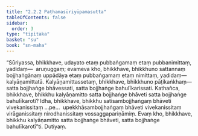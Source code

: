 ```yaml
---
title: "2.2.2 Paṭhamasūriyūpamasutta"
tableOfContents: false
sidebar:
  order: 3
type: "tipitaka"
basket: "su"
book: "sn-maha"
---
```



<DynamicBreadcrumb />

<Division number="193" book="sn-maha">

<Paragraph number="426" book="sn-maha">
“Sūriyassa, bhikkhave, udayato etaṃ pubbaṅgamaṃ etaṃ pubbanimittaṃ, yadidaṃ—  aruṇuggaṃ; evameva kho, bhikkhave, bhikkhuno sattannaṃ bojjhaṅgānaṃ uppādāya etaṃ pubbaṅgamaṃ etaṃ nimittaṃ, yadidaṃ—  kalyāṇamittatā. Kalyāṇamittassetaṃ, bhikkhave, bhikkhuno pāṭikaṅkhaṃ—  satta bojjhaṅge bhāvessati, satta bojjhaṅge bahulīkarissati.
</Paragraph>

<Paragraph number="427" book="sn-maha">
Kathañca, bhikkhave, bhikkhu kalyāṇamitto satta bojjhaṅge bhāveti satta bojjhaṅge bahulīkaroti? Idha, bhikkhave, bhikkhu satisambojjhaṅgaṃ bhāveti vivekanissitaṃ …pe…  upekkhāsambojjhaṅgaṃ bhāveti vivekanissitaṃ virāganissitaṃ nirodhanissitaṃ vossaggapariṇāmiṃ. Evaṃ kho, bhikkhave, bhikkhu kalyāṇamitto satta bojjhaṅge bhāveti, satta bojjhaṅge bahulīkarotī”ti.

</Paragraph>
</Division>

<Paragraph number="428" type="center" book="sn-maha">
Dutiyaṃ.
</Paragraph>